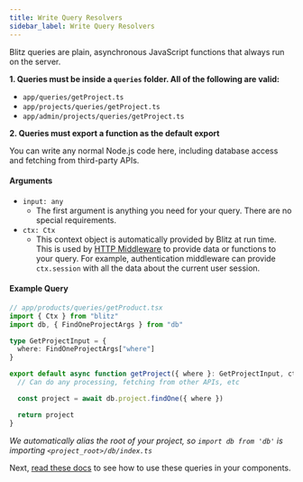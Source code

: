 ```yaml
---
title: Write Query Resolvers
sidebar_label: Write Query Resolvers
---
```


Blitz queries are plain, asynchronous JavaScript functions that always run on the server.

**1. Queries must be inside a `queries` folder. All of the following are valid:**

- `app/queries/getProject.ts`
- `app/projects/queries/getProject.ts`
- `app/admin/projects/queries/getProject.ts`

**2. Queries must export a function as the default export**

You can write any normal Node.js code here, including database access and fetching from third-party APIs.

#### Arguments

- `input: any`
  - The first argument is anything you need for your query. There are no special requirements.
- `ctx: Ctx`
  - This context object is automatically provided by Blitz at run time. This is used by [HTTP Middleware](./middleware.mdx) to provide data or functions to your query. For example, authentication middleware can provide `ctx.session` with all the data about the current user session.

#### Example Query

```ts
// app/products/queries/getProduct.tsx
import { Ctx } from "blitz"
import db, { FindOneProjectArgs } from "db"

type GetProjectInput = {
  where: FindOneProjectArgs["where"]
}

export default async function getProject({ where }: GetProjectInput, ctx: Ctx) {
  // Can do any processing, fetching from other APIs, etc

  const project = await db.project.findOne({ where })

  return project
}
```

_We automatically alias the root of your project, so `import db from 'db'` is importing `<project_root>/db/index.ts`_

Next, [read these docs](./query-usage) to see how to use these queries in your components.
